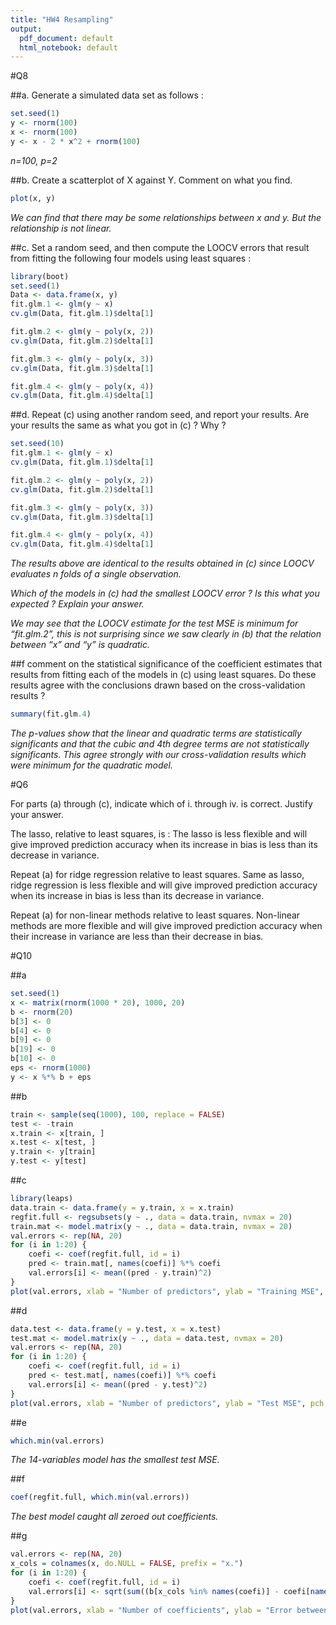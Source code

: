 ```yaml
---
title: "HW4 Resampling"
output:
  pdf_document: default
  html_notebook: default
---
```


#Q8

##a. Generate a simulated data set as follows :

```r
set.seed(1)
y <- rnorm(100)
x <- rnorm(100)
y <- x - 2 * x^2 + rnorm(100)
```

*n=100, p=2*

##b. Create a scatterplot of X against Y. Comment on what you find.

```r
plot(x, y)
```

*We can find that there may be some relationships between x and y. But the relationship is not linear.*

##c. Set a random seed, and then compute the LOOCV errors that result from fitting the following four models using least squares :

```r
library(boot)
set.seed(1)
Data <- data.frame(x, y)
fit.glm.1 <- glm(y ~ x)
cv.glm(Data, fit.glm.1)$delta[1]
```

```r
fit.glm.2 <- glm(y ~ poly(x, 2))
cv.glm(Data, fit.glm.2)$delta[1]
```

```r
fit.glm.3 <- glm(y ~ poly(x, 3))
cv.glm(Data, fit.glm.3)$delta[1]

```

```r
fit.glm.4 <- glm(y ~ poly(x, 4))
cv.glm(Data, fit.glm.4)$delta[1]
```

##d. Repeat (c) using another random seed, and report your results. Are your results the same as what you got in (c) ? Why ?

```r
set.seed(10)
fit.glm.1 <- glm(y ~ x)
cv.glm(Data, fit.glm.1)$delta[1]
```

```r
fit.glm.2 <- glm(y ~ poly(x, 2))
cv.glm(Data, fit.glm.2)$delta[1]
```

```r
fit.glm.3 <- glm(y ~ poly(x, 3))
cv.glm(Data, fit.glm.3)$delta[1]
```

```r
fit.glm.4 <- glm(y ~ poly(x, 4))
cv.glm(Data, fit.glm.4)$delta[1]
```

*The results above are identical to the results obtained in (c) since LOOCV evaluates n folds of a single observation.*

*Which of the models in (c) had the smallest LOOCV error ? Is this what you expected ? Explain your answer.*

*We may see that the LOOCV estimate for the test MSE is minimum for “fit.glm.2”, this is not surprising since we saw clearly in (b) that the relation between “x” and “y” is quadratic.*

##f comment on the statistical significance of the coefficient estimates that results from fitting each of the models in (c) using least squares. Do these results agree with the conclusions drawn based on the cross-validation results ?
```r
summary(fit.glm.4)
```

*The p-values show that the linear and quadratic terms are statistically significants and that the cubic and 4th degree terms are not statistically significants. This agree strongly with our cross-validation results which were minimum for the quadratic model.*

#Q6

For parts (a) through (c), indicate which of i. through iv. is correct. Justify your answer.

The lasso, relative to least squares, is :
The lasso is less flexible and will give improved prediction accuracy when its increase in bias is less than its decrease in variance.

Repeat (a) for ridge regression relative to least squares.
Same as lasso, ridge regression is less flexible and will give improved prediction accuracy when its increase in bias is less than its decrease in variance.

Repeat (a) for non-linear methods relative to least squares.
Non-linear methods are more flexible and will give improved prediction accuracy when their increase in variance are less than their decrease in bias.

#Q10

##a

```r
set.seed(1)
x <- matrix(rnorm(1000 * 20), 1000, 20)
b <- rnorm(20)
b[3] <- 0
b[4] <- 0
b[9] <- 0
b[19] <- 0
b[10] <- 0
eps <- rnorm(1000)
y <- x %*% b + eps
```


##b

```r
train <- sample(seq(1000), 100, replace = FALSE)
test <- -train
x.train <- x[train, ]
x.test <- x[test, ]
y.train <- y[train]
y.test <- y[test]
```

##c

```r
library(leaps)
data.train <- data.frame(y = y.train, x = x.train)
regfit.full <- regsubsets(y ~ ., data = data.train, nvmax = 20)
train.mat <- model.matrix(y ~ ., data = data.train, nvmax = 20)
val.errors <- rep(NA, 20)
for (i in 1:20) {
    coefi <- coef(regfit.full, id = i)
    pred <- train.mat[, names(coefi)] %*% coefi
    val.errors[i] <- mean((pred - y.train)^2)
}
plot(val.errors, xlab = "Number of predictors", ylab = "Training MSE", pch = 19, type = "b")
```

##d

```r
data.test <- data.frame(y = y.test, x = x.test)
test.mat <- model.matrix(y ~ ., data = data.test, nvmax = 20)
val.errors <- rep(NA, 20)
for (i in 1:20) {
    coefi <- coef(regfit.full, id = i)
    pred <- test.mat[, names(coefi)] %*% coefi
    val.errors[i] <- mean((pred - y.test)^2)
}
plot(val.errors, xlab = "Number of predictors", ylab = "Test MSE", pch = 19, type = "b")
```

##e

```r
which.min(val.errors)
```

*The 14-variables model has the smallest test MSE.*

##f

```r
coef(regfit.full, which.min(val.errors))
```

*The best model caught all zeroed out coefficients.*

##g

```r
val.errors <- rep(NA, 20)
x_cols = colnames(x, do.NULL = FALSE, prefix = "x.")
for (i in 1:20) {
    coefi <- coef(regfit.full, id = i)
    val.errors[i] <- sqrt(sum((b[x_cols %in% names(coefi)] - coefi[names(coefi) %in% x_cols])^2) + sum(b[!(x_cols %in% names(coefi))])^2)
}
plot(val.errors, xlab = "Number of coefficients", ylab = "Error between estimated and true coefficients", pch = 19, type = "b")
```


